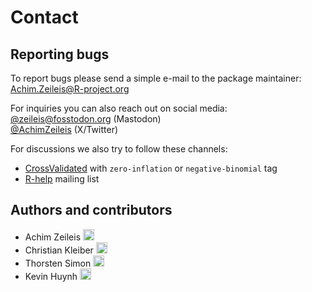 # Contact

## Reporting bugs

To report bugs please send a simple e-mail to the package maintainer:  
<Achim.Zeileis@R-project.org>

For inquiries you can also reach out on social media:  
[@zeileis@fosstodon.org](https://fosstodon.org/@zeileis) (Mastodon)  
[@AchimZeileis](https://x.com/AchimZeileis) (X/Twitter)

For discussions we also try to follow these channels:

* [CrossValidated](https://stats.StackExchange.com/questions/tagged/zero-inflation) with `zero-inflation` or `negative-binomial` tag
* [R-help](https://stat.ethz.ch/mailman/listinfo/R-help) mailing list


## Authors and contributors

* Achim Zeileis
  [![ORCID](orcid.svg){width=18px}](https://orcid.org/0000-0003-0918-3766)
  [<i class="bi bi-globe" role="img" aria-label="Personal web page"></i>](https://www.zeileis.org/)
* Christian Kleiber
  [![ORCID](orcid.svg){width=18px}](https://orcid.org/0000-0002-6781-4733)
  [<i class="bi bi-globe" role="img" aria-label="Personal web page"></i>](https://wwz.unibas.ch/en/kleiber/)
* Thorsten Simon
  [![ORCID](orcid.svg){width=18px}](https://orcid.org/0000-0002-3778-7738)
* Kevin Huynh
  [![ORCID](orcid.svg){width=18px}](https://orcid.org/0000-0002-4621-2274)
